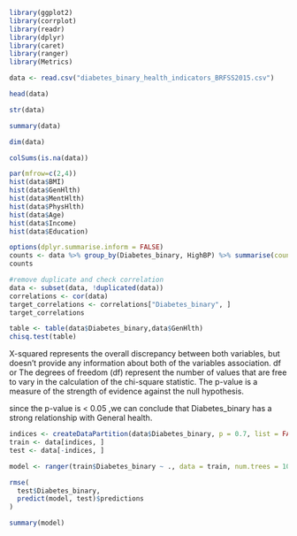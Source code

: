 ```{r}
library(ggplot2)
library(corrplot)
library(readr)
library(dplyr)
library(caret)
library(ranger)
library(Metrics)
```


```{r}
data <- read.csv("diabetes_binary_health_indicators_BRFSS2015.csv")
```

```{r}
head(data)
```
```{r}
str(data)
```
```{r}
summary(data)
```
```{r}
dim(data)
```

```{r}
colSums(is.na(data))
```
```{r}
par(mfrow=c(2,4))
hist(data$BMI)
hist(data$GenHlth)
hist(data$MentHlth)
hist(data$PhysHlth)
hist(data$Age)
hist(data$Income)
hist(data$Education)
```
```{r}
options(dplyr.summarise.inform = FALSE)
counts <- data %>% group_by(Diabetes_binary, HighBP) %>% summarise(count = n())
counts
```

```{r}
#remove duplicate and check correlation
data <- subset(data, !duplicated(data))
correlations <- cor(data)
target_correlations <- correlations["Diabetes_binary", ]
target_correlations
```

```{r}

table <- table(data$Diabetes_binary,data$GenHlth)
chisq.test(table)

```
X-squared represents the overall discrepancy between both variables, but doesn't provide any information about both of the variables association.
df or The degrees of freedom (df) represent the number of values that are free to vary in the calculation of the chi-square statistic.
The p-value is a measure of the strength of evidence against the null hypothesis.

since the p-value is < 0.05 ,we can conclude that Diabetes_binary has a strong relationship with General health. 

```{r}
indices <- createDataPartition(data$Diabetes_binary, p = 0.7, list = FALSE)
train <- data[indices, ]
test <- data[-indices, ]

model <- ranger(train$Diabetes_binary ~ ., data = train, num.trees = 100)

rmse(
  test$Diabetes_binary, 
  predict(model, test)$predictions
)

summary(model)

```


